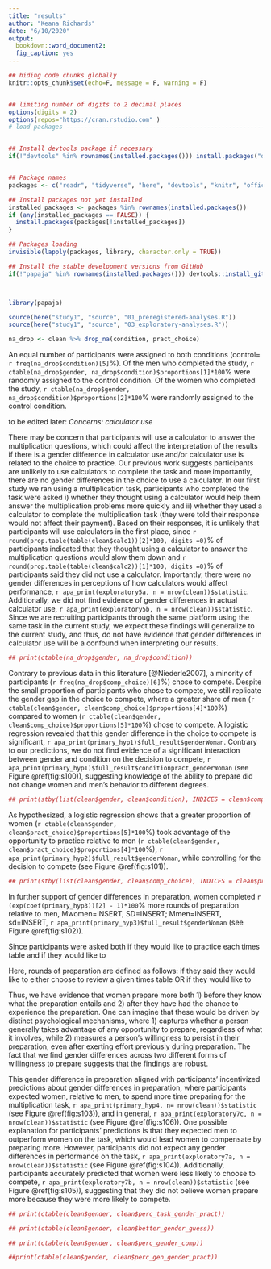 ```yaml
---
title: "results"
author: "Keana Richards"
date: "6/10/2020"
output:
  bookdown::word_document2:
  fig_caption: yes 
---
```


```r

## hiding code chunks globally 
knitr::opts_chunk$set(echo=F, message = F, warning = F)


## limiting number of digits to 2 decimal places
options(digits = 2)
options(repos="https://cran.rstudio.com" )
# load packages -----------------------------------------------------------


## Install devtools package if necessary
if(!"devtools" %in% rownames(installed.packages())) install.packages("devtools")


## Package names
packages <- c("readr", "tidyverse", "here", "devtools", "knitr", "officer", "summarytools")

## Install packages not yet installed
installed_packages <- packages %in% rownames(installed.packages())
if (any(installed_packages == FALSE)) {
  install.packages(packages[!installed_packages])
}

## Packages loading
invisible(lapply(packages, library, character.only = TRUE))

## Install the stable development versions from GitHub
if(!"papaja" %in% rownames(installed.packages())) devtools::install_github("crsh/papaja")



library(papaja)

source(here("study1", "source", "01_preregistered-analyses.R"))
source(here("study1", "source", "03_exploratory-analyses.R"))

na_drop <- clean %>% drop_na(condition, pract_choice) 

```

An equal number of participants were assigned to both conditions (control= `r freq(na_drop$condition)[5]`%). Of the men who completed the study, `r ctable(na_drop$gender, na_drop$condition)$proportions[1]*100`% were randomly assigned to the control condition. Of the women who completed the study, `r ctable(na_drop$gender, na_drop$condition)$proportions[2]*100`% were randomly assigned to the control condition. 

to be edited later: 
*Concerns: calculator use*

There may be concern that participants will use a calculator to answer the multiplication questions, which could affect the interpretation of the results if there is a gender difference in calculator use and/or calculator use is related to the choice to practice. Our previous work suggests participants are unlikely to use calculators to complete the task and more importantly, there are no gender differences in the choice to use a calculator. In our first study we ran using a multiplication task, participants who completed the task were asked i) whether they thought using a calculator would help them answer the multiplication problems more quickly and ii) whether they used a calculator to complete the multiplication task (they were told their response would not affect their payment). Based on their responses, it is unlikely that participants will use calculators in the first place, since `r round(prop.table(table(clean$calc1))[2]*100, digits =0)`% of participants indicated that they thought using a calculator to answer the multiplication questions would slow them down and `r round(prop.table(table(clean$calc2))[1]*100, digits =0)`% of participants said they did not use a calculator. Importantly, there were no gender differences in perceptions of how calculators would affect performance, `r apa_print(exploratory5a, n = nrow(clean))$statistic`. Additionally, we did not find evidence of gender differences in actual calculator use, `r apa_print(exploratory5b, n = nrow(clean))$statistic`. Since we are recruiting participants through the same platform using the same task in the current study, we expect these findings will generalize to the current study, and thus, do not have evidence that gender differences in calculator use will be a confound when interpreting our results.






```r
## print(ctable(na_drop$gender, na_drop$condition))
```

Contrary to previous data in this literature [@Niederle2007], a minority of participants (`r freq(na_drop$comp_choice)[6]`%) chose to compete. Despite the small proportion of participants who chose to compete, we still replicate the gender gap in the choice to compete, where a greater share of men (`r ctable(clean$gender, clean$comp_choice)$proportions[4]*100`%) compared to women (`r ctable(clean$gender, clean$comp_choice)$proportions[5]*100`%) chose to compete. A logistic regression revealed that this gender difference in the choice to compete is significant, `r apa_print(primary_hyp1)$full_result$genderWoman`. Contrary to our predictions, we do not find evidence of a significant interaction between gender and condition on the decision to compete, `r apa_print(primary_hyp1)$full_result$conditionpract_genderWoman` (see Figure \@ref(fig:s100)), suggesting knowledge of the ability to prepare did not change women and men’s behavior to different degrees. 

```r
## print(stby(list(clean$gender, clean$condition), INDICES = clean$comp_choice, FUN = ctable))
```

As hypothesized, a logistic regression shows that a greater proportion of women (`r ctable(clean$gender, clean$pract_choice)$proportions[5]*100`%) took advantage of the opportunity to practice relative to men (`r ctable(clean$gender, clean$pract_choice)$proportions[4]*100`%), `r apa_print(primary_hyp2)$full_result$genderWoman`, while controlling for the decision to compete (see Figure \@ref(fig:s101)).

```r
## print(stby(list(clean$gender, clean$comp_choice), INDICES = clean$pract_choice, FUN = ctable))

```

In further support of gender differences in preparation, women  completed `r (exp(coef(primary_hyp3))[2] - 1)*100`% more rounds of preparation relative to men, Mwomen=INSERT, SD=INSERT; Mmen=INSERT, sd=INSERT, `r apa_print(primary_hyp3)$full_result$genderWoman` (see Figure \@ref(fig:s102)). 

Since participants were asked both if they would like to practice each times table and if they would like to 

Here, rounds of preparation are defined as follows: if they said they would like to either choose to review a given times table OR if they would like to  


Thus, we have evidence that women prepare more both 1) before they know what the preparation entails and 2) after they have had the chance to experience the preparation. One can imagine that these would be driven by distinct psychological mechanisms, where 1) captures whether a person generally takes advantage of any opportunity to prepare, regardless of what it involves, while 2) measures a person's willingness to persist in their preparation, even after exerting effort previously during preparation. The fact that we find gender differences across two different forms of willingness to prepare suggests that the findings are robust. 

This gender difference in preparation aligned with participants' incentivized predictions about gender differences in preparation, where participants expected women, relative to men, to spend more time preparing for the multiplication task, `r apa_print(primary_hyp4, n= nrow(clean))$statistic` (see Figure \@ref(fig:s103)), and in general, `r apa_print(exploratory7c, n = nrow(clean))$statistic` (see Figure \@ref(fig:s106)). One possible explanation for participants' predictions is that they expected men to outperform women on the task, which would lead women to compensate by preparing more. However, participants did not expect any gender differences in performance on the task, `r apa_print(exploratory7a, n = nrow(clean))$statistic` (see Figure \@ref(fig:s104)). Additionally, participants accurately predicted that women were less likely to choose to compete, `r apa_print(exploratory7b, n = nrow(clean))$statistic` (see Figure \@ref(fig:s105)), suggesting that they did not believe women prepare more because they were more likely to compete. 


```r
## print(ctable(clean$gender, clean$perc_task_gender_pract))
```

```r
## print(ctable(clean$gender, clean$better_gender_guess))
```

```r
## print(ctable(clean$gender, clean$perc_gender_comp))
```

```r
##print(ctable(clean$gender, clean$perc_gen_gender_pract))
```


